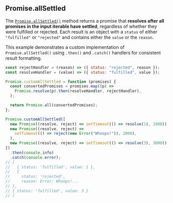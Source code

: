 
## Promise.allSettled

The [`Promise.allSettled()`](https://developer.mozilla.org/en-US/docs/Web/JavaScript/Reference/Global_Objects/Promise/allSettled)
method returns a promise that **resolves after all promises in the input iterable have settled**, regardless of whether they were fulfilled or rejected.
Each result is an object with a `status` of either `"fulfilled"` or `"rejected"` and contains either the `value` or the `reason`.

This example demonstrates a custom implementation of `Promise.allSettled()` using `.then()` and `.catch()` handlers for consistent result formatting.

```js
const rejectHandler = (reason) => ({ status: "rejected", reason });
const resolveHandler = (value) => ({ status: "fulfilled", value });

Promise.customAllSettled = function (promises) {
  const convertedPromises = promises.map((p) =>
    Promise.resolve(p).then(resolveHandler, rejectHandler),
  );

  return Promise.all(convertedPromises);
};

Promise.customAllSettled([
  new Promise((resolve, reject) => setTimeout(() => resolve(1), 1000)),
  new Promise((resolve, reject) =>
    setTimeout(() => reject(new Error("Whoops!")), 2000),
  ),
  new Promise((resolve, reject) => setTimeout(() => resolve(3), 3000)),
])
  .then(console.info)
  .catch(console.error);
// [
//   { status: 'fulfilled', value: 1 },
//   {
//     status: 'rejected',
//     reason: Error: Whoops!...
// },
// { status: 'fulfilled', value: 3 }
// ]
```
